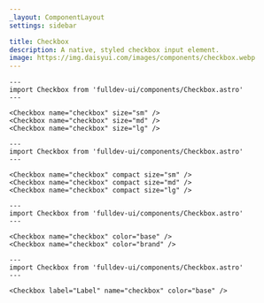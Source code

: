 ```yaml
---
_layout: ComponentLayout
settings: sidebar

title: Checkbox
description: A native, styled checkbox input element.
image: https://img.daisyui.com/images/components/checkbox.webp
---
```


```astro live props={{ title: 'size' }}
---
import Checkbox from 'fulldev-ui/components/Checkbox.astro'
---

<Checkbox name="checkbox" size="sm" />
<Checkbox name="checkbox" size="md" />
<Checkbox name="checkbox" size="lg" />
```

```astro live props={{ title: 'compact' }}
---
import Checkbox from 'fulldev-ui/components/Checkbox.astro'
---

<Checkbox name="checkbox" compact size="sm" />
<Checkbox name="checkbox" compact size="md" />
<Checkbox name="checkbox" compact size="lg" />
```

```astro live props={{ title: 'color' }}
---
import Checkbox from 'fulldev-ui/components/Checkbox.astro'
---

<Checkbox name="checkbox" color="base" />
<Checkbox name="checkbox" color="brand" />
```

```astro live props={{ title: 'label' }}
---
import Checkbox from 'fulldev-ui/components/Checkbox.astro'
---

<Checkbox label="Label" name="checkbox" color="base" />
```
